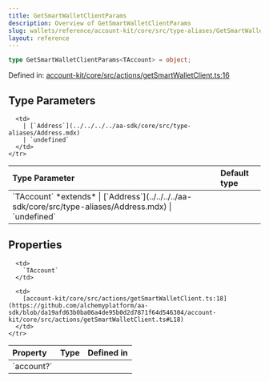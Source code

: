 ```yaml
---
title: GetSmartWalletClientParams
description: Overview of GetSmartWalletClientParams
slug: wallets/reference/account-kit/core/src/type-aliases/GetSmartWalletClientParams
layout: reference
---
```


```ts
type GetSmartWalletClientParams<TAccount> = object;
```

Defined in: [account-kit/core/src/actions/getSmartWalletClient.ts:16](https://github.com/alchemyplatform/aa-sdk/blob/da19afd63b0ba06a4de95b0d2d7871f64d546304/account-kit/core/src/actions/getSmartWalletClient.ts#L16)

## Type Parameters

<table>
  <thead>
    <tr>
      <th align="left">Type Parameter</th>
      <th align="left">Default type</th>
    </tr>
  </thead>

  <tbody>
    <tr>
      <td>
        `TAccount` *extends*
        | [`Address`](../../../../aa-sdk/core/src/type-aliases/Address.mdx)
        | `undefined`
      </td>

      <td>
        | [`Address`](../../../../aa-sdk/core/src/type-aliases/Address.mdx)
        | `undefined`
      </td>
    </tr>

  </tbody>
</table>

## Properties

<table>
  <thead>
    <tr>
      <th align="left">Property</th>
      <th align="left">Type</th>
      <th align="left">Defined in</th>
    </tr>
  </thead>

  <tbody>
    <tr>
      <td>
        <a id="account" /> `account?`
      </td>

      <td>
        `TAccount`
      </td>

      <td>
        [account-kit/core/src/actions/getSmartWalletClient.ts:18](https://github.com/alchemyplatform/aa-sdk/blob/da19afd63b0ba06a4de95b0d2d7871f64d546304/account-kit/core/src/actions/getSmartWalletClient.ts#L18)
      </td>
    </tr>

  </tbody>
</table>
